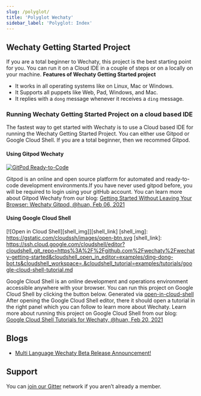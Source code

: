 ```yaml
---
slug: /polyglot/
title: 'Polyglot Wechaty'
sidebar_label: 'Polyglot: Index'
---
```


<!-- MDX import -->


<Badges />

<PolyglotTable />

## Wechaty Getting Started Project

If you are a total beginner to Wechaty, this project is the best starting point for you. You can run it on a Cloud IDE in a couple of steps or on a locally on your machine.
**Features of Wechaty Getting Started project**

* It works in all operating systems like on Linux, Mac or Windows.
* It Supports all puppets like Web, Pad, Windows, and Mac.
* It replies with a `dong` message whenever it receives a `ding` message.

### Running Wechaty Getting Started Project on a cloud based IDE

The fastest way to get started with Wechaty is to use a Cloud based IDE for running the Wechaty Getting Started Project. You can either use Gitpod or Google Cloud Shell.
If you are a total beginner, then we recommed Gitpod.

#### Using Gitpod Wechaty

[![GitPod Ready-to-Code][gitpod_img]][gitpod_link]

[gitpod_img]: https://img.shields.io/badge/Gitpod-Ready--to--Code-blue?logo=gitpod
[gitpod_link]: https://gitpod.io/#https://github.com/wechaty/wechaty-getting-started

Gitpod  is an online and open source platform for automated and ready-to-code development environments.If you have never used gitpod before, you will be required to login using your gitHub account.
You can learn more about Gitpod  Wechaty from our blog: [Getting Started Without Leaving Your Browser: Wechaty Gitpod, @huan, Feb 06, 2021](https://wechaty.js.org/2021/02/06/wechaty-getting-started-without-leave-your-browser/)

#### Using Google Cloud Shell

[![Open in Cloud Shell][shell_img]][shell_link]
[shell_img]: https://gstatic.com/cloudssh/images/open-btn.svg
[shell_link]: https://ssh.cloud.google.com/cloudshell/editor?cloudshell_git_repo=https%3A%2F%2Fgithub.com%2Fwechaty%2Fwechaty-getting-started&cloudshell_open_in_editor=examples/ding-dong-bot.ts&cloudshell_workspace=.&cloudshell_tutorial=examples/tutorials/google-cloud-shell-tutorial.md

Google Cloud Shell is an online development and operations environment accessible anywhere with your browser. You can run this project on Google Cloud Shell by clicking the button below.
Generated via [open-in-cloud-shell](https://cloud.google.com/shell/docs/open-in-cloud-shell)
After opening the Google Cloud Shell editor, there  it should open  a tutorial in the right panel which you can follow to learn more about Wechaty.
Learn more about running this project on Google Cloud Shell from our blog: [Google Cloud Shell Tutorials for Wechaty, @huan, Feb 20, 2021](https://wechaty.js.org/2021/02/20/google-cloud-shell-tutorials/)

## Blogs

- [Multi Language Wechaty Beta Release Announcement!](https://wechaty.js.org/2020/06/19/multi-language-wechaty-beta-release/)

## Support

You can [join our Gitter](https://gitter.im/wechaty/wechaty) network if you aren’t already a member.
